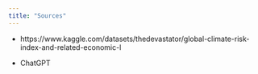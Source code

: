 ```yaml
---
title: "Sources"
---
```


- https://www.kaggle.com/datasets/thedevastator/global-climate-risk-index-and-related-economic-l

- ChatGPT